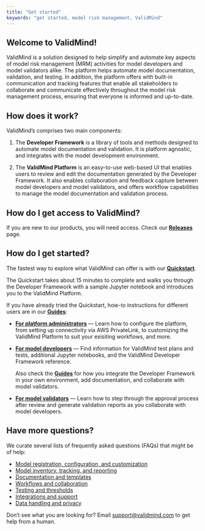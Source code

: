 ```yaml
---
title: "Get started"
keywords: "get started, model risk management, ValidMind"
---
```


## Welcome to ValidMind!

ValidMind is a solution designed to help simplify and automate key aspects of model risk management (MRM) activities for model developers and model validators alike. The platform helps automate model documentation, validation, and testing. In addition, the platform offers with built-in communication and tracking features that enable all stakeholders to collaborate and communicate effectively throughout the model risk management process, ensuring that everyone is informed and up-to-date. 

## How does it work?

ValidMind's comprises two main components: 

1. The **Developer Framework** is a library of tools and methods designed to automate model documentation and validation. It is platform agnostic, and integrates with the model development environment. 

2. The **ValidMind Platform** is an easy-to-use web-based UI that enables users to review and edit the documentation generated by the Developer Framework. It also enables collaboration and feedback capture between model developers and model validators, and offers workflow capabilities to manage the model documentation and validation process.


## How do I get access to ValidMind? 

If you are new to our products, you will need access. Check our [**Releases**](release-access.qmd) page.

## How do I get started?

The fastest way to explore what ValidMind can offer is with our [**Quickstart**](quickstart.qmd).

The Quickstart takes about 15 minutes to complete and walks you through the Developer Framework with a sample Jupyter notebook and introduces you to the ValidMind Platform.

If you have already tried the Quickstart, how-to instructions for different users are in our [**Guides**](guide.qmd):

- [**For platform administrators**](guide.qmd) — Learn how to configure the platform, from setting up connectivity via AWS PrivateLink, to customizing the ValidMind Platform to suit your exisiting workflows, and more. 

- [**For model developers**](developer-framework.qmd) — Find information for ValidMind test plans and tests, additional Jupyter notebooks, and the ValidMind Developer Framework reference.

   Also check the [**Guides**](guide.qmd) for how you integrate the Developer Framework in your own environment, add documentation, and collaborate with model validators.

- [**For model validators**](guide.qmd) — Learn how to step through the approval process after review and generate validation reports as you collaborate with model developers.

## Have more questions?

We curate several lists of frequently asked questions (FAQs) that might be of help: 

- [Model registration, configuration, and customization](faq-models.qmd)
- [Model inventory, tracking, and reporting](faq-inventory.qmd)
- [Documentation and templates](faq-documentation.qmd)
- [Workflows and collaboration](faq-workflows.qmd)
- [Testing and thresholds](faq-testing.qmd)
- [Integrations and support](faq-integrations.qmd)
- [Data handling and privacy](faq-privacy.qmd)

Don't see what you are looking for? Email [support@validmind.com](support@validmind.com) to get help from a human.
